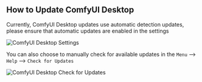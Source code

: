 ## How to Update ComfyUI Desktop

Currently, ComfyUI Desktop updates use automatic detection updates, please ensure that automatic updates are enabled in the settings

![ComfyUI Desktop Settings](/images/desktop/comfyui-desktop-update-setting.jpg)

You can also choose to manually check for available updates in the `Menu` --> `Help` --> `Check for Updates`

![ComfyUI Desktop Check for Updates](/images/desktop/desktop_check_for_updates.jpg)